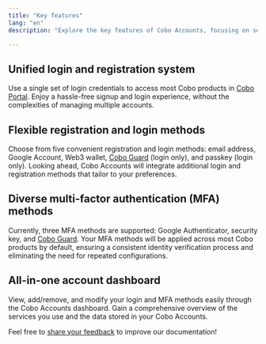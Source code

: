 ```yaml
---
title: "Key features"
lang: "en"
description: "Explore the key features of Cobo Accounts, focusing on security, multi-factor authentication, and user-friendly management of your digital assets."

---
```

## Unified login and registration system
Use a single set of login credentials to access most Cobo products in [Cobo Portal](/en/portal/introduction). Enjoy a hassle-free signup and login experience, without the complexities of managing multiple accounts.

## Flexible registration and login methods
Choose from five convenient registration and login methods: email address, Google Account, Web3 wallet, [Cobo Guard](/en/guard/introduction) (login only), and passkey (login only). Looking ahead, Cobo Accounts will integrate additional login and registration methods that tailor to your preferences.

## Diverse multi-factor authentication (MFA) methods
Currently, three MFA methods are supported: Google Authenticator, security key, and [Cobo Guard](/en/guard/introduction). Your MFA methods will be applied across most Cobo products by default, ensuring a consistent identity verification process and eliminating the need for repeated configurations.

## All-in-one account dashboard
View, add/remove, and modify your login and MFA methods easily through the Cobo Accounts dashboard. Gain a comprehensive overview of the services you use and the data stored in your Cobo Accounts.

<Tip>Feel free to [share your feedback](https://forms.zohopublic.com/cobo/form/DocumentFeedbackForm/formperma/QvLOhxJv1_JMsJ-1dleZ8Itb_7rzN-LtgvsDdxosoVI?referrername=manuals) to improve our documentation!</Tip>